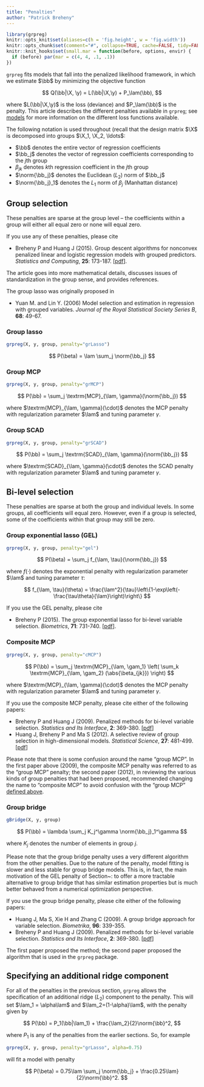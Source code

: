 ```yaml
---
title: "Penalties"
author: "Patrick Breheny"
---
```


```r
library(grpreg)
knitr::opts_knit$set(aliases=c(h = 'fig.height', w = 'fig.width'))
knitr::opts_chunk$set(comment="#", collapse=TRUE, cache=FALSE, tidy=FALSE)
knitr::knit_hooks$set(small.mar = function(before, options, envir) {
  if (before) par(mar = c(4, 4, .1, .1))
})
```

`grpreg` fits models that fall into the penalized likelihood framework, in which we estimate $\bb$ by minimizing the objective function

$$
Q(\bb|\X, \y) = L(\bb|\X,\y) + P_\lam(\bb),
$$

where $L(\bb|\X,\y)$ is the loss (deviance) and $P_\lam(\bb)$ is the penalty.  This article describes the different penalties available in `grpreg`; see [models](models.html) for more information on the different loss functions available.

The following notation is used throughout (recall that the design matrix $\X$ is decomposed into groups $\X_1, \X_2, \ldots$:

* $\bb$ denotes the entire vector of regression coefficients
* $\bb_j$ denotes the vector of regression coefficients corresponding to the $j$th group
* $\beta_{jk}$ denotes $k$th regression coefficient in the $j$th group
* $\norm{\bb_j}$ denotes the Euclidean ($L_2$) norm of $\bb_j$
* $\norm{\bb_j}_1$ denotes the $L_1$ norm of $\beta_j$ (Manhattan distance)

## Group selection

These penalties are sparse at the group level -- the coefficients within a group will either all equal zero or none will equal zero.

If you use any of these penalties, please cite

* Breheny P and Huang J (2015). Group descent algorithms for nonconvex penalized linear and logistic regression models with grouped predictors. *Statistics and Computing*, **25**: 173-187. [[pdf](http://myweb.uiowa.edu/pbreheny/pdf/group-computing.pdf)].

The article goes into more mathematical details, discusses issues of standardization in the group sense, and provides references.

The group lasso was originally proposed in

* Yuan M. and Lin Y. (2006) Model selection and estimation in regression with grouped variables. *Journal of the Royal Statistical Society Series B*, **68**: 49-67.

### Group lasso

```r
grpreg(X, y, group, penalty="grLasso")
```

$$
P(\beta) = \lam \sum_j \norm{\bb_j}
$$

### Group MCP

```r
grpreg(X, y, group, penalty="grMCP")
```

$$
P(\bb) = \sum_j \textrm{MCP}_{\lam, \gamma}(\norm{\bb_j})
$$

where $\textrm{MCP}_{\lam, \gamma}(\cdot)$ denotes the MCP penalty with regularization parameter $\lam$ and tuning parameter $\gamma$.

### Group SCAD

```r
grpreg(X, y, group, penalty="grSCAD")
```

$$
P(\bb) = \sum_j \textrm{SCAD}_{\lam, \gamma}(\norm{\bb_j})
$$

where $\textrm{SCAD}_{\lam, \gamma}(\cdot)$ denotes the SCAD penalty with regularization parameter $\lam$ and tuning parameter $\gamma$.

## Bi-level selection

These penalties are sparse at both the group and individual levels.  In some groups, all coefficients will equal zero.  However, even if a group is selected, some of the coefficients within that group may still be zero.

### Group exponential lasso (GEL)

```r
grpreg(X, y, group, penalty="gel")
```

$$
P(\beta) = \sum_j f_{\lam, \tau}(\norm{\bb_j})
$$

where $f(\cdot)$ denotes the exponential penalty with regularization parameter $\lam$ and tuning parameter $\tau$:

$$
f_{\lam, \tau}(\theta) = \frac{\lam^2}{\tau}\left\{1-\exp\left(-\frac{\tau\theta}{\lam}\right)\right\}
$$

If you use the GEL penalty, please cite

* Breheny P (2015). The group exponential lasso for bi-level variable selection. *Biometrics*, **71**: 731-740. [[pdf](http://onlinelibrary.wiley.com/doi/10.1111/biom.12300/pdf)].

### Composite MCP

```r
grpreg(X, y, group, penalty="cMCP")
```

$$
P(\bb) = \sum_j \textrm{MCP}_{\lam, \gam_1} \left( \sum_k \textrm{MCP}_{\lam, \gam_2} (\abs{\beta_{jk}}) \right)
$$

where $\textrm{MCP}_{\lam, \gamma}(\cdot)$ denotes the MCP penalty with regularization parameter $\lam$ and tuning parameter $\gamma$.

If you use the composite MCP penalty, please cite either of the following papers:

* Breheny P and Huang J (2009). Penalized methods for bi-level variable selection. *Statistics and Its Interface*, **2**: 369-380. [[pdf](http://myweb.uiowa.edu/pbreheny/pdf/Breheny2009.pdf)]
* Huang J, Breheny P and Ma S (2012). A selective review of group selection in high-dimensional models. *Statistical Science*, **27**: 481-499. [[pdf](http://myweb.uiowa.edu/pbreheny/pdf/Huang2012.pdf)]

Please note that there is some confusion around the name "group MCP".  In the first paper above (2009), the composite MCP penalty was referred to as the "group MCP" penalty; the second paper (2012), in reviewing the various kinds of group penalties that had been proposed, recommended changing the name to "composite MCP" to avoid confusion with the "group MCP" [defined above](#group-mcp).

### Group bridge

```r
gBridge(X, y, group)
```

$$
P(\bb) = \lambda \sum_j K_j^\gamma \norm{\bb_j}_1^\gamma
$$

where $K_j$ denotes the number of elements in group $j$.

Please note that the group bridge penalty uses a very different algorithm from the other penalties.  Due to the nature of the penalty, model fitting is slower and less stable for group bridge models.  This is, in fact, the main motivation of the GEL penalty of Section~\ref{Sec:gel}: to offer a more tractable alternative to group bridge that has similar estimation properties but is much better behaved from a numerical optimization perspective.

If you use the group bridge penalty, please cite either of the following papers:

* Huang J, Ma S, Xie H and Zhang C (2009). A group bridge approach for variable selection. *Biometrika*, **96**: 339-355.
* Breheny P and Huang J (2009). Penalized methods for bi-level variable selection. *Statistics and Its Interface*, **2**: 369-380. [[pdf](\href{http://myweb.uiowa.edu/pbreheny/publications/Breheny2009.pdf)]

The first paper proposed the method; the second paper proposed the algorithm that is used in the `grpreg` package.

## Specifying an additional ridge component

For all of the penalties in the previous section, `grpreg` allows the specification of an additional ridge ($L_2$) component to the penalty.  This will set $\lam_1 = \alpha\lam$ and $\lam_2=(1-\alpha)\lam$, with the penalty given by

$$
P(\bb) = P_1(\bb|\lam_1) + \frac{\lam_2}{2}\norm{\bb}^2,
$$

where $P_1$ is any of the penalties from the earlier sections.  So, for example

```r
grpreg(X, y, group, penalty="grLasso", alpha=0.75)
```

will fit a model with penalty

$$
P(\beta) = 0.75\lam \sum_j \norm{\bb_j} + \frac{0.25\lam}{2}\norm{\bb}^2.
$$
